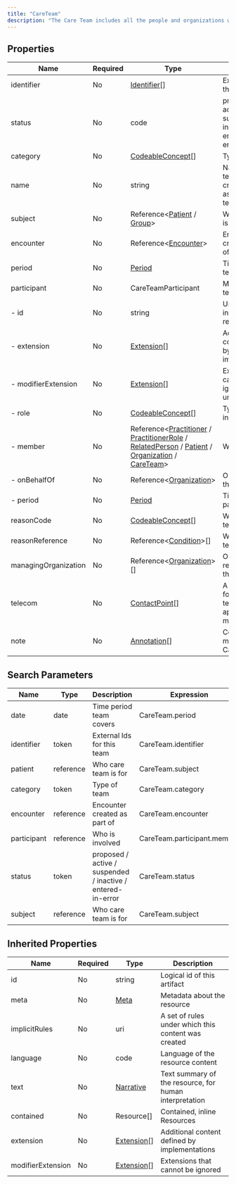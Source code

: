 ```yaml
---
title: "CareTeam"
description: "The Care Team includes all the people and organizations who plan to participate in the coordination and delivery of care for a patient."
---
```


## Properties

| Name                 | Required | Type                                                                                                                                                                                                                                                                                                                                                                     | Description                                                      |
| -------------------- | -------- | ------------------------------------------------------------------------------------------------------------------------------------------------------------------------------------------------------------------------------------------------------------------------------------------------------------------------------------------------------------------------ | ---------------------------------------------------------------- |
| identifier           | No       | [Identifier](/medical-api/fhir/data-types/identifier)[]                                                                                                                                                                                                                                                                                                                  | External Ids for this team                                       |
| status               | No       | code                                                                                                                                                                                                                                                                                                                                                                     | proposed / active / suspended / inactive / entered-in-error      |
| category             | No       | [CodeableConcept](/medical-api/fhir/data-types/codeableconcept)[]                                                                                                                                                                                                                                                                                                        | Type of team                                                     |
| name                 | No       | string                                                                                                                                                                                                                                                                                                                                                                   | Name of the team, such as crisis assessment team                 |
| subject              | No       | Reference&lt;[Patient](/medical-api/fhir/resources/patient) / [Group](/medical-api/fhir/resources/group)&gt;                                                                                                                                                                                                                                                             | Who care team is for                                             |
| encounter            | No       | Reference&lt;[Encounter](/medical-api/fhir/resources/encounter)&gt;                                                                                                                                                                                                                                                                                                      | Encounter created as part of                                     |
| period               | No       | [Period](/medical-api/fhir/data-types/period)                                                                                                                                                                                                                                                                                                                            | Time period team covers                                          |
| participant          | No       | CareTeamParticipant                                                                                                                                                                                                                                                                                                                                                      | Members of the team                                              |
| - id                 | No       | string                                                                                                                                                                                                                                                                                                                                                                   | Unique id for inter-element referencing                          |
| - extension          | No       | [Extension](/medical-api/fhir/data-types/extension)[]                                                                                                                                                                                                                                                                                                                    | Additional content defined by implementations                    |
| - modifierExtension  | No       | [Extension](/medical-api/fhir/data-types/extension)[]                                                                                                                                                                                                                                                                                                                    | Extensions that cannot be ignored even if unrecognized           |
| - role               | No       | [CodeableConcept](/medical-api/fhir/data-types/codeableconcept)[]                                                                                                                                                                                                                                                                                                        | Type of involvement                                              |
| - member             | No       | Reference&lt;[Practitioner](/medical-api/fhir/resources/practitioner) / [PractitionerRole](/medical-api/fhir/resources/practitionerrole) / [RelatedPerson](/medical-api/fhir/resources/relatedperson) / [Patient](/medical-api/fhir/resources/patient) / [Organization](/medical-api/fhir/resources/organization) / [CareTeam](/medical-api/fhir/resources/careteam)&gt; | Who is involved                                                  |
| - onBehalfOf         | No       | Reference&lt;[Organization](/medical-api/fhir/resources/organization)&gt;                                                                                                                                                                                                                                                                                                | Organization of the practitioner                                 |
| - period             | No       | [Period](/medical-api/fhir/data-types/period)                                                                                                                                                                                                                                                                                                                            | Time period of participant                                       |
| reasonCode           | No       | [CodeableConcept](/medical-api/fhir/data-types/codeableconcept)[]                                                                                                                                                                                                                                                                                                        | Why the care team exists                                         |
| reasonReference      | No       | Reference&lt;[Condition](/medical-api/fhir/resources/condition)&gt;[]                                                                                                                                                                                                                                                                                                    | Why the care team exists                                         |
| managingOrganization | No       | Reference&lt;[Organization](/medical-api/fhir/resources/organization)&gt;[]                                                                                                                                                                                                                                                                                              | Organization responsible for the care team                       |
| telecom              | No       | [ContactPoint](/medical-api/fhir/data-types/contactpoint)[]                                                                                                                                                                                                                                                                                                              | A contact detail for the care team (that applies to all members) |
| note                 | No       | [Annotation](/medical-api/fhir/data-types/annotation)[]                                                                                                                                                                                                                                                                                                                  | Comments made about the CareTeam                                 |

## Search Parameters

| Name        | Type      | Description                                                 | Expression                  |
| ----------- | --------- | ----------------------------------------------------------- | --------------------------- |
| date        | date      | Time period team covers                                     | CareTeam.period             |
| identifier  | token     | External Ids for this team                                  | CareTeam.identifier         |
| patient     | reference | Who care team is for                                        | CareTeam.subject            |
| category    | token     | Type of team                                                | CareTeam.category           |
| encounter   | reference | Encounter created as part of                                | CareTeam.encounter          |
| participant | reference | Who is involved                                             | CareTeam.participant.member |
| status      | token     | proposed / active / suspended / inactive / entered-in-error | CareTeam.status             |
| subject     | reference | Who care team is for                                        | CareTeam.subject            |

## Inherited Properties

| Name              | Required | Type                                                  | Description                                            |
| ----------------- | -------- | ----------------------------------------------------- | ------------------------------------------------------ |
| id                | No       | string                                                | Logical id of this artifact                            |
| meta              | No       | [Meta](/medical-api/fhir/data-types/meta)             | Metadata about the resource                            |
| implicitRules     | No       | uri                                                   | A set of rules under which this content was created    |
| language          | No       | code                                                  | Language of the resource content                       |
| text              | No       | [Narrative](/medical-api/fhir/data-types/narrative)   | Text summary of the resource, for human interpretation |
| contained         | No       | Resource[]                                            | Contained, inline Resources                            |
| extension         | No       | [Extension](/medical-api/fhir/data-types/extension)[] | Additional content defined by implementations          |
| modifierExtension | No       | [Extension](/medical-api/fhir/data-types/extension)[] | Extensions that cannot be ignored                      |
